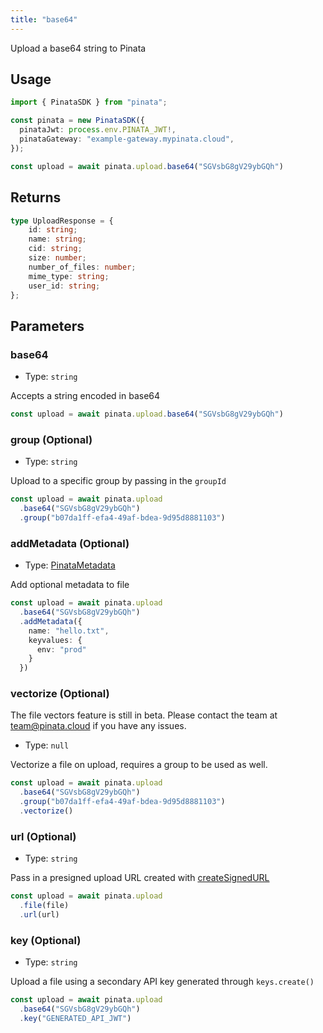 ```yaml
---
title: "base64"
---
```


Upload a base64 string to Pinata

## Usage

```typescript
import { PinataSDK } from "pinata";

const pinata = new PinataSDK({
  pinataJwt: process.env.PINATA_JWT!,
  pinataGateway: "example-gateway.mypinata.cloud",
});

const upload = await pinata.upload.base64("SGVsbG8gV29ybGQh")
```

## Returns

```typescript
type UploadResponse = {
	id: string;
	name: string;
	cid: string;
	size: number;
	number_of_files: number;
	mime_type: string;
	user_id: string;
};
```

## Parameters

### base64

- Type: `string`

Accepts a string encoded in base64

```typescript
const upload = await pinata.upload.base64("SGVsbG8gV29ybGQh")
```

### group (Optional)

- Type: `string`

Upload to a specific group by passing in the `groupId`

```typescript {3}
const upload = await pinata.upload
  .base64("SGVsbG8gV29ybGQh")
  .group("b07da1ff-efa4-49af-bdea-9d95d8881103")
```

### addMetadata (Optional)

- Type: [PinataMetadata](../types#pinatametadata)

Add optional metadata to file

```typescript {3-8}
const upload = await pinata.upload
  .base64("SGVsbG8gV29ybGQh")
  .addMetadata({
    name: "hello.txt",
    keyvalues: {
      env: "prod"
    }
  })
```

### vectorize (Optional)

<Warning>
  The file vectors feature is still in beta. Please contact the team at <a href="mailto:team@pinata.cloud" target="_blank">team@pinata.cloud</a> if you have any issues.
</Warning>

- Type: `null`

Vectorize a file on upload, requires a group to be used as well.

```typescript {4}
const upload = await pinata.upload
  .base64("SGVsbG8gV29ybGQh")
  .group("b07da1ff-efa4-49af-bdea-9d95d8881103")
  .vectorize()
```

### url (Optional)

- Type: `string`

Pass in a presigned upload URL created with [createSignedURL](./create-signed-url)

```typescript {3}
const upload = await pinata.upload
  .file(file)
  .url(url)
```

### key (Optional)

- Type: `string`

Upload a file using a secondary API key generated through `keys.create()`

```typescript {3}
const upload = await pinata.upload
  .base64("SGVsbG8gV29ybGQh")
  .key("GENERATED_API_JWT")
```
